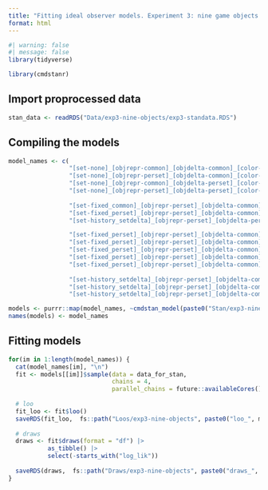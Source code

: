 ```yaml
---
title: "Fitting ideal observer models. Experiment 3: nine game objects."
format: html
---
```


```r
#| warning: false
#| message: false
library(tidyverse)

library(cmdstanr)
```

## Import proprocessed data
```r
stan_data <- readRDS("Data/exp3-nine-objects/exp3-standata.RDS")
```


## Compiling the models
```r
model_names <- c(
                 "[set-none]_[objrepr-common]_[objdelta-common]_[color-none]",
                 "[set-none]_[objrepr-perset]_[objdelta-common]_[color-none]",
                 "[set-none]_[objrepr-common]_[objdelta-perset]_[color-none]",
                 "[set-none]_[objrepr-perset]_[objdelta-perset]_[color-none]",
                 
                 "[set-fixed_common]_[objrepr-perset]_[objdelta-common]_[color-none]",
                 "[set-fixed_perset]_[objrepr-perset]_[objdelta-common]_[color-none]",
                 "[set-history_setdelta]_[objrepr-perset]_[objdelta-perset]_[color-none]",

                 "[set-fixed_perset]_[objrepr-perset]_[objdelta-common]_[color-objboost]",
                 "[set-fixed_perset]_[objrepr-perset]_[objdelta-common]_[color-common-objdelta]",
                 "[set-fixed_perset]_[objrepr-perset]_[objdelta-common]_[color-perset-objdelta]",
                 "[set-fixed_perset]_[objrepr-perset]_[objdelta-common]_[color-common-colordelta]",
                 "[set-fixed_perset]_[objrepr-perset]_[objdelta-common]_[color-perset-colordelta]",
                 
                 "[set-history_setdelta]_[objrepr-perset]_[objdelta-common]_[color-perset-colordelta]",
                 "[set-history_setdelta]_[objrepr-perset]_[objdelta-common]_[color-common-colordelta]",
                 "[set-history_setdelta]_[objrepr-perset]_[objdelta-common]_[color-common-colordelta]_[distractors-presence]")

models <- purrr::map(model_names, ~cmdstan_model(paste0("Stan/exp3-nine-objects/", ., ".stan")))
names(models) <- model_names
```

## Fitting models
```r
for(im in 1:length(model_names)) {
  cat(model_names[im], "\n")
  fit <- models[[im]]$sample(data = data_for_stan,
                             chains = 4,
                             parallel_chains = future::availableCores())
  
  # loo
  fit_loo <- fit$loo()
  saveRDS(fit_loo,  fs::path("Loos/exp3-nine-objects", paste0("loo_", model_names[im], ".RDS")))
  
  # draws
  draws <- fit$draws(format = "df") |> 
           as_tibble() |>
           select(-starts_with("log_lik"))
  
  saveRDS(draws,  fs::path("Draws/exp3-nine-objects", paste0("draws_", model_names[im], ".RDS")))
}
```
